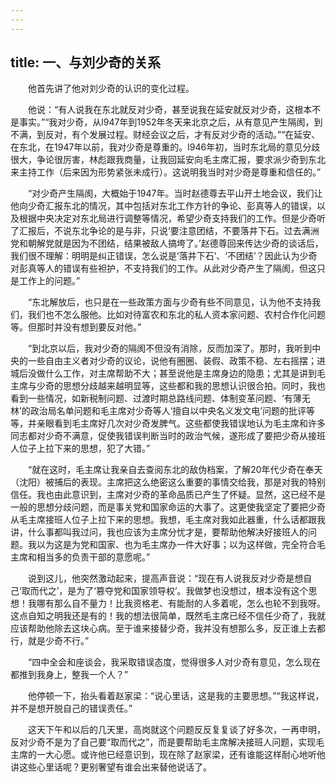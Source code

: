 ```yaml
---
---
---
```

title: 一、与刘少奇的关系
---




　　他首先讲了他对刘少奇的认识的变化过程。

　　他说：“有人说我在东北就反对少奇，甚至说我在延安就反对少奇，这根本不是事实。”“我对少奇，从l947年到1952年冬天来北京之后，从有意见产生隔阂，到不满，到反对，有个发展过程。财经会议之后，才有反对少奇的活动。”“在延安、在东北，在1947年以前，我对少奇是尊重的。l946年初，当时东北局的意见分歧很大，争论很厉害，林彪跟我商量，让我回延安向毛主席汇报，要求派少奇到东北来主持工作（后来因为形势紧张未成行）。这说明我当时对少奇是尊重和信任的。”

　　“对少奇产生隔阂，大概始于1947年。当时赵德尊去平山开土地会议，我们让他向少奇汇报东北的情况，其中包括对东北工作方针的争论、彭真等人的错误，以及根据中央决定对东北局进行调整等情况，希望少奇支持我们的工作。但是少奇听了汇报后，不说东北争论的是与非，只说‘要注意团结，不要落井下石。过去满洲党和朝解党就是因为不团结，结果被敌人搞垮了。’赵德尊回来传达少奇的谈话后，我们很不理解：明明是纠正错误，怎么说是‘落井下石’、‘不团结’？因此认为少奇对彭真等人的错误有些袒护，不支持我们的工作。从此对少奇产生了隔阂，但这只是工作上的问题。”

　　“东北解放后，也只是在一些政策方面与少奇有些不同意见，认为他不支持我们，我们也不怎么服他。比如对待富农和东北的私人资本家问题、农村合作化问题等。但那时并没有想到要反对他。”

　　“到北京以后，我对少奇的隔阂不但没有消除，反而加深了。那时，我听到中央的一些自由主义者对少奇的议论，说他有圈圈、装假、政策不稳、左右摇摆；进城后没做什么工作，对主席帮助不大；甚至说他是主席身边的隐患；尤其是讲到毛主席与少奇的思想分歧越来越明显等，这些都和我的思想认识很合拍。同时，我也看到一些情况，如新税制问题、过渡时期总路线问题、体制变革问题、‘有薄无林’的政治局名单问题和毛主席对少奇等人‘擅自以中央名义发文电’问题的批评等等，并亲眼看到毛主席好几次对少奇发脾气。这些都使我错误地认为毛主席和许多同志都对少奇不满意，促使我错误判断当时的政治气候，遂形成了要把少奇从接班人位子上拉下来的思想，犯了大错。”

　　“就在这时，毛主席让我亲自去查阅东北的敌伪档案，了解20年代少奇在奉天（沈阳）被捕后的表现。主席把这么绝密这么重要的事情交给我，那是对我的特别信任。我也由此意识到，主席对少奇的革命品质已产生了怀疑。显然，这已经不是一般的思想分歧问题，而是事关党和国家命运的大事了。这更使我坚定了要把少奇从毛主席接班人位子上拉下来的思想。我想，毛主席对我如此器重，什么话都跟我讲，什么事都叫我过问，我也应该为主席分忧才是，要帮助他解决好接班人的问题。我以为这是为党和国家、也为毛主席办一件大好事；以为这样做，完全符合毛主席和相当多的负责干部的意愿呢。”

　　说到这儿，他突然激动起来，提高声音说：“现在有人说我反对少奇是想自己‘取而代之’，是为了‘篡夺党和国家领导权’。我做梦也没想过，根本没有这个思想！我哪有那么自不量力！比我资格老、有能耐的人多着呢，怎么也轮不到我呀。这点自知之明我还是有的！我的想法很简单，既然毛主席已经不信任少奇了，我就应该帮助他除去这块心病。至于谁来接替少奇，我并没有想那么多，反正谁上去都行，就是少奇不行。”

　　“四中全会和座谈会，我采取错误态度，觉得很多人对少奇有意见，怎么现在都推到我身上，整我一个人？”

　　他停顿一下，抬头看着赵家梁：“说心里话，这是我的主要思想。”“我这样说，并不是想开脱自己的错误责任。”

　　这天下午和以后的几天里，高岗就这个问题反反复复谈了好多次，一再申明，反对少奇不是为了自己要“取而代之”，而是要帮助毛主席解决接班人问题，实现毛主席的一大心愿。或许他已经意识到，现在除了赵家梁，还有谁能这样耐心地听他讲这些心里话呢？更别奢望有谁会出来替他说话了。
